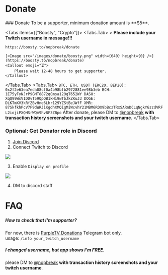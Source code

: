 
# Donate

<Steps>
### Donate

<Callout type="warning">
    To be a supporter, minimum donation amount is **$5**.
</Callout>

<Tabs items={["Boosty", "Crypto"]}>
  <Tabs.Tab>
    > **Please include your Twitch username in message!!!**

    https://boosty.to/nopbreak/donate

    [<Image src="/images/donate/boosty.png" width={640} height={0} />](https://boosty.to/nopbreak/donate)
    <Callout emoji="⏳">
        Please wait 12-48 hours to get supporter.
    </Callout>
  </Tabs.Tab>
  <Tabs.Tab>
    ```
    BTC, ETH, USDT (ERC20, BEP20): 0x2f2e63ea7eda08cf0a4b98bfb2972881ee98b3eb
    BCH: 1E75yFyNJrP9GMT8872qCmsa129gT652WY
    DASH: XqQ99WsV1DDvT59QpQB1kHi9wTbJkZKuJ3
    DOGE: DLKTmXV3kRfZBvHne6Lhr129YZStBeJWfF
    XMR: 87SkfkhPcV7F9dWRJiKgdhXMQigMiWcvhY21MBM6RDX9bBczTRxSARnDCLqNgkYGzzdVRFL2iojiPXQHSrWQm9hv8F3ZBpo
    ```
    <Callout type="info">
        After donate, please DM to [@nopbreak](https://t.me/nopbreak) **with transaction history screenshots and your twitch username**.
    </Callout>
  </Tabs.Tab>
</Tabs>

### Optional: Get Donator role in Discord
1. [Join Discord](/#links)
2. Connect Twitch to Discord

<Image src="/images/donate/connection1.png" width={640} height={0} />

3. Enable `Display on profile`

<Image src="/images/donate/connection2.png" width={640} height={0} />

4. DM to discord staff
</Steps>

# FAQ
##### How to check that I'm supporter?
For now, there is [PurpleTV Donations](https://t.me/orange_donos_bot) Telegram bot only.\
usage: `/info your_twitch_username`

##### I changed username, but app shows I'm FREE.
please DM to [@nopbreak](https://t.me/nopbreak) **with transaction history screenshots and your twitch username**.
